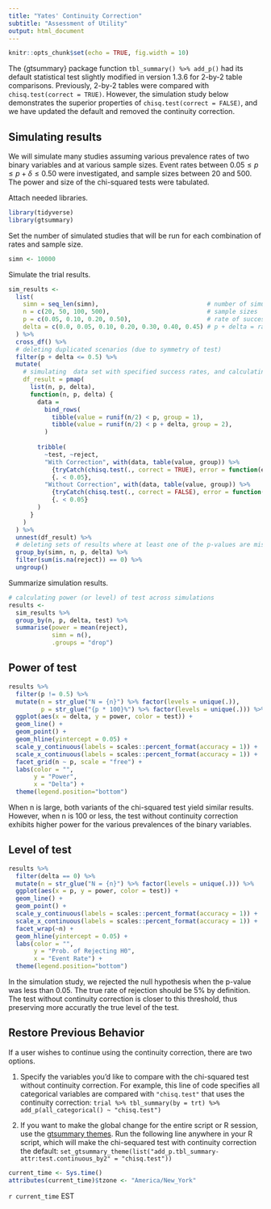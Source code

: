 ```yaml
---
title: "Yates' Continuity Correction"
subtitle: "Assessment of Utility"
output: html_document
---
```


```r
knitr::opts_chunk$set(echo = TRUE, fig.width = 10)
```

The {gtsummary} package function `tbl_summary() %>% add_p()` had its default statistical test slightly modified in version 1.3.6 for 2-by-2 table comparisons.
Previously, 2-by-2 tables were compared with `chisq.test(correct = TRUE)`.
However, the simulation study below demonstrates the superior properties of `chisq.test(correct = FALSE)`, and we have updated the default and removed the continuity correction.

## Simulating results

We will simulate many studies assuming various prevalence rates of two binary variables and at various sample sizes.
Event rates between $0.05 \le p \le p +\delta \le 0.50$ were investigated, and sample sizes between 20 and 500.
The power and size of the chi-squared tests were tabulated.

Attach needed libraries.

```r
library(tidyverse)
library(gtsummary)
```

Set the number of simulated studies that will be run for each combination of rates and sample size.

```r
simn <- 10000
```

Simulate the trial results.

```r
sim_results <-
  list(
    simn = seq_len(simn),                              # number of simulations per scenario
    n = c(20, 50, 100, 500),                           # sample sizes
    p = c(0.05, 0.10, 0.20, 0.50),                     # rate of success in group 1
    delta = c(0.0, 0.05, 0.10, 0.20, 0.30, 0.40, 0.45) # p + delta = rate of success in group 2
  ) %>%
  cross_df() %>%
  # deleting duplicated scenarios (due to symmetry of test)
  filter(p + delta <= 0.5) %>%
  mutate(
    # simulating  data set with specified success rates, and calculating p-values
    df_result = pmap(
      list(n, p, delta),
      function(n, p, delta) {
        data = 
          bind_rows(
            tibble(value = runif(n/2) < p, group = 1),
            tibble(value = runif(n/2) < p + delta, group = 2),
          )
        
        tribble(
          ~test, ~reject, 
          "With Correction", with(data, table(value, group)) %>% 
            {tryCatch(chisq.test(., correct = TRUE), error = function(e) NA)$p.value} %>% 
            {. < 0.05},
          "Without Correction", with(data, table(value, group)) %>% 
            {tryCatch(chisq.test(., correct = FALSE), error = function(e) NA)$p.value} %>% 
            {. < 0.05}
        )
      }
    )
  ) %>%
  unnest(df_result) %>% 
  # deleting sets of results where at least one of the p-values are missing
  group_by(simn, n, p, delta) %>% 
  filter(sum(is.na(reject)) == 0) %>%
  ungroup()
```

Summarize simulation results.

```r
# calculating power (or level) of test across simulations
results <- 
  sim_results %>%
  group_by(n, p, delta, test) %>%
  summarise(power = mean(reject),
            simn = n(),
            .groups = "drop") 
```

## Power of test

```r
results %>%
  filter(p != 0.5) %>%
  mutate(n = str_glue("N = {n}") %>% factor(levels = unique(.)), 
         p = str_glue("{p * 100}%") %>% factor(levels = unique(.))) %>%
  ggplot(aes(x = delta, y = power, color = test)) +
  geom_line() +
  geom_point() +
  geom_hline(yintercept = 0.05) +
  scale_y_continuous(labels = scales::percent_format(accuracy = 1)) +
  scale_x_continuous(labels = scales::percent_format(accuracy = 1)) +
  facet_grid(n ~ p, scale = "free") +
  labs(color = "",
       y = "Power",
       x = "Delta") +
  theme(legend.position="bottom")
```

When n is large, both variants of the chi-squared test yield similar results.
However, when n is 100 or less, the test without continuity correction exhibits higher power for the various prevalences of the binary variables.

## Level of test

```r
results %>%
  filter(delta == 0) %>%
  mutate(n = str_glue("N = {n}") %>% factor(levels = unique(.))) %>%
  ggplot(aes(x = p, y = power, color = test)) +
  geom_line() +
  geom_point() +
  scale_y_continuous(labels = scales::percent_format(accuracy = 1)) +
  scale_x_continuous(labels = scales::percent_format(accuracy = 1)) +
  facet_wrap(~n) +
  geom_hline(yintercept = 0.05) +
  labs(color = "",
       y = "Prob. of Rejecting H0",
       x = "Event Rate") +
  theme(legend.position="bottom")
```

In the simulation study, we rejected the null hypothesis when the p-value was less than 0.05.
The true rate of rejection should be 5% by definition.
The test without continuity correction is closer to this threshold, thus preserving more accuratly the true level of the test.

## Restore Previous Behavior

If a user wishes to continue using the continuity correction, there are two options.

1. Specify the variables you'd like to compare with the chi-squared test without continuity correction. For example, this line of code specifies all categorical variables are compared with `"chisq.test"` that uses the continuity correction: `trial %>% tbl_summary(by = trt) %>% add_p(all_categorical() ~ "chisq.test")`

1. If you want to make the global change for the entire script or R session, use the  [gtsummary themes](http://www.danieldsjoberg.com/gtsummary/articles/themes.html). Run the following line anywhere in your R script, which will make the chi-sequared test with continuity correction the default: `set_gtsummary_theme(list("add_p.tbl_summary-attr:test.continuous_by2" = "chisq.test"))`

```r
current_time <- Sys.time()
attributes(current_time)$tzone <- "America/New_York"  
```

`r current_time` EST
